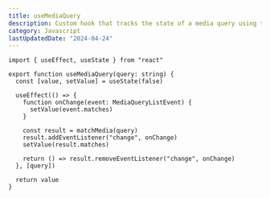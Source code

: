 ```yaml
---
title: useMediaQuery
description: Custom hook that tracks the state of a media query using the Match Media API.
category: Javascript
lastUpdatedDate: "2024-04-24"
---
```


```tsx showLineNumbers
import { useEffect, useState } from "react"

export function useMediaQuery(query: string) {
  const [value, setValue] = useState(false)

  useEffect(() => {
    function onChange(event: MediaQueryListEvent) {
      setValue(event.matches)
    }

    const result = matchMedia(query)
    result.addEventListener("change", onChange)
    setValue(result.matches)

    return () => result.removeEventListener("change", onChange)
  }, [query])

  return value
}
```
